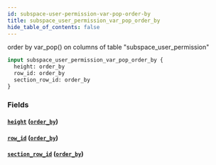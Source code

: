 ```yaml
---
id: subspace-user-permission-var-pop-order-by
title: subspace_user_permission_var_pop_order_by
hide_table_of_contents: false
---
```


order by var_pop() on columns of table "subspace_user_permission"

```graphql
input subspace_user_permission_var_pop_order_by {
  height: order_by
  row_id: order_by
  section_row_id: order_by
}
```

### Fields

#### [`height`](#) ([`order_by`](../enums/order-by))

#### [`row_id`](#) ([`order_by`](../enums/order-by))

#### [`section_row_id`](#) ([`order_by`](../enums/order-by))
